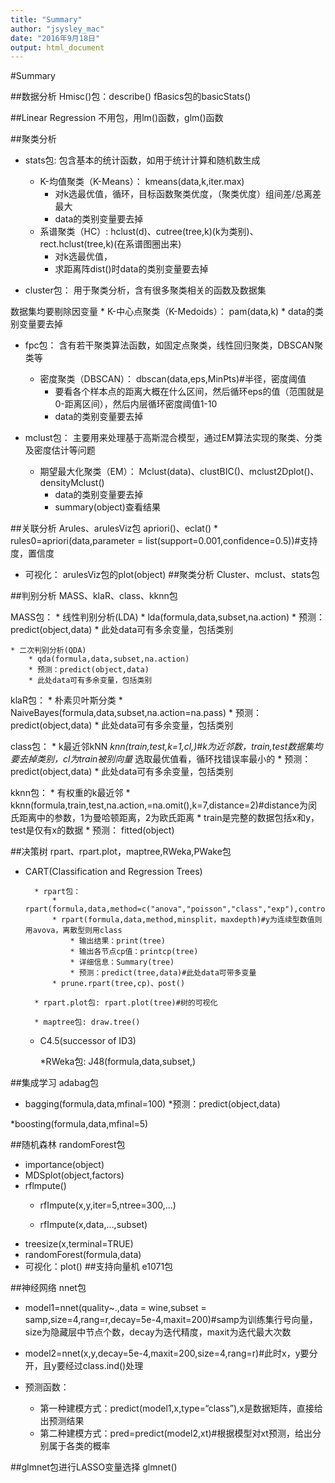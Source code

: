```yaml
---
title: "Summary"
author: "jsysley_mac"
date: "2016年9月18日"
output: html_document
---
```


#Summary

##数据分析
Hmisc()包：describe()
fBasics包的basicStats()

##Linear Regression
不用包，用lm()函数，glm()函数


##聚类分析

* stats包: 包含基本的统计函数，如用于统计计算和随机数生成

    * K-均值聚类（K-Means）： kmeans(data,k,iter.max)
        * 对k选最优值，循环，目标函数聚类优度，（聚类优度）组间差/总离差 最大
        * data的类别变量要去掉
        
    * 系谱聚类（HC）: hclust(d)、cutree(tree,k)(k为类别)、rect.hclust(tree,k)(在系谱图圈出来)
        * 对k选最优值，
        * 求距离阵dist()时data的类别变量要去掉
* cluster包： 用于聚类分析，含有很多聚类相关的函数及数据集

数据集均要剔除因变量
    * K-中心点聚类（K-Medoids）：  pam(data,k)
        * data的类别变量要去掉
    
* fpc包： 含有若干聚类算法函数，如固定点聚类，线性回归聚类，DBSCAN聚类等

    * 密度聚类（DBSCAN）： dbscan(data,eps,MinPts)#半径，密度阈值
        * 要看各个样本点的距离大概在什么区间，然后循环eps的值（范围就是0-距离区间），然后内层循环密度阈值1-10
        * data的类别变量要去掉
    
* mclust包： 主要用来处理基于高斯混合模型，通过EM算法实现的聚类、分类及密度估计等问题

    * 期望最大化聚类（EM）： Mclust(data)、clustBIC()、mclust2Dplot()、densityMclust()
        * data的类别变量要去掉
        * summary(object)查看结果
    

##关联分析
Arules、arulesViz包
apriori()、eclat()
* rules0=apriori(data,parameter = list(support=0.001,confidence=0.5))#支持度，置信度

* 可视化：
arulesViz包的plot(object)
##聚类分析
Cluster、mclust、stats包

##判别分析
MASS、klaR、class、kknn包

MASS包：
    * 线性判别分析(LDA)
        * lda(formula,data,subset,na.action)
        * 预测：predict(object,data)
        * 此处data可有多余变量，包括类别
    
    * 二次判别分析(QDA)
        * qda(formula,data,subset,na.action)
        * 预测：predict(object,data)
        * 此处data可有多余变量，包括类别

klaR包：
    * 朴素贝叶斯分类
        * NaiveBayes(formula,data,subset,na.action=na.pass)
        * 预测：predict(object,data)
        * 此处data可有多余变量，包括类别
        
class包：
    * k最近邻kNN
        *knn(train,test,k=1,cl,)#k为近邻数，train,test数据集均要去掉类别，cl为train被别向量
        * 选取最优值看，循环找错误率最小的
        * 预测：predict(object,data)
        * 此处data可有多余变量，包括类别
        
kknn包：
    * 有权重的k最近邻
        * kknn(formula,train,test,na.action,=na.omit(),k=7,distance=2)#distance为闵氏距离中的参数，1为曼哈顿距离，2为欧氏距离
        * train是完整的数据包括x和y，test是仅有x的数据
        * 预测： fitted(object)


##决策树
rpart、rpart.plot，maptree,RWeka,PWake包

* CART(Classification and Regression Trees)
    
        * rpart包：
            * rpart(formula,data,method=c("anova","poisson","class","exp"),control=rpart.control(minsplit=20,minbucket=round(minsplit/3),cp=0.01,maxdepth=4)    
            * rpart(formula,data,method,minsplit，maxdepth)#y为连续型数值则用avova，离散型则用class
                * 输出结果：print(tree)
                * 输出各节点cp值：printcp(tree)
                * 详细信息：Summary(tree)
                * 预测：predict(tree,data)#此处data可带多变量
            * prune.rpart(tree,cp)、post()
        
        * rpart.plot包: rpart.plot(tree)#树的可视化
        
        * maptree包: draw.tree()
        
    * C4.5(successor of ID3)
        
        *RWeka包: J48(formula,data,subset,)

##集成学习
adabag包

* bagging(formula,data,mfinal=100)
    *预测：predict(object,data)

*boosting(formula,data,mfinal=5)

##随机森林
randomForest包

* importance(object)
* MDSplot(object,factors)
* rflmpute()
    * rfImpute(x,y,iter=5,ntree=300,...)
    
    * rfImpute(x,data,...,subset)
* treesize(x,terminal=TRUE)
* randomForest(formula,data)
* 可视化：plot()
##支持向量机
e1071包

##神经网络
nnet包

* model1=nnet(quality~.,data = wine,subset = samp,size=4,rang=r,decay=5e-4,maxit=200)#samp为训练集行号向量，size为隐藏层中节点个数，decay为迭代精度，maxit为迭代最大次数

* model2=nnet(x,y,decay=5e-4,maxit=200,size=4,rang=r)#此时x，y要分开，且y要经过class.ind()处理

* 预测函数：
    * 第一种建模方式：predict(model1,x,type="class"),x是数据矩阵，直接给出预测结果
    * 第二种建模方式：pred=predict(model2,xt)#根据模型对xt预测，给出分别属于各类的概率
    
    
##glmnet包进行LASSO变量选择
glmnet()